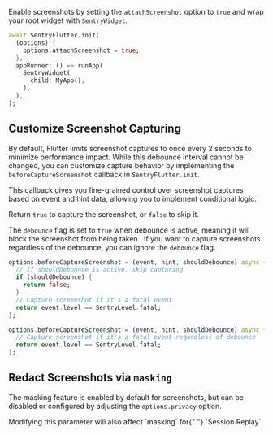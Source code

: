 Enable screenshots by setting the `attachScreenshot` option to `true` and wrap your root widget with `SentryWidget`.

```dart {3, 6-8}
await SentryFlutter.init(
  (options) {
    options.attachScreenshot = true;
  },
  appRunner: () => runApp(
    SentryWidget(
      child: MyApp(),
    ),
  ),
);
```

## Customize Screenshot Capturing

By default, Flutter limits screenshot captures to once every 2 seconds to minimize performance impact. While this debounce interval cannot be changed, you can customize capture behavior by implementing the `beforeCaptureScreenshot` callback in `SentryFlutter.init`.

This callback gives you fine-grained control over screenshot captures based on event and hint data, allowing you to implement conditional logic.

Return `true` to capture the screenshot, or `false` to skip it.

<Alert>

The `debounce` flag is set to `true` when debounce is active, meaning it will block the screenshot from being taken..
If you want to capture screenshots regardless of the debounce, you can ignore the `debounce` flag.

</Alert>

```dart {tabTitle: Respect debounce}
options.beforeCaptureScreenshot = (event, hint, shouldDebounce) async {
  // If shouldDebounce is active, skip capturing
  if (shouldDebounce) {
    return false;
  }
  // Capture screenshot if it's a fatal event
  return event.level == SentryLevel.fatal;
};
```

```dart {tabTitle: Ignore debounce}
options.beforeCaptureScreenshot = (event, hint, shouldDebounce) async {
  // Capture screenshot if it's a fatal event regardless of debounce
  return event.level == SentryLevel.fatal;
};
```

## Redact Screenshots via `masking`

The masking feature is enabled by default for screenshots, but can be disabled or configured by adjusting the `options.privacy` option.

<Alert level="warning">
  Modifying this parameter will also affect `masking` for{" "}
  <PlatformLink to="/session-replay/">`Session Replay`</PlatformLink>.
</Alert>

<PlatformContent includePath="replay/privacy-configuration" />
